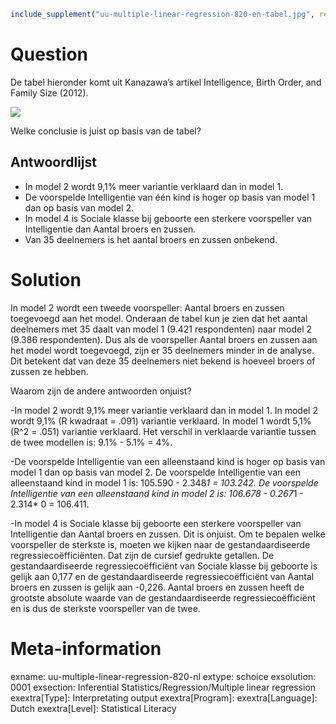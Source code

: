 ```r
include_supplement("uu-multiple-linear-regression-820-en-tabel.jpg", recursive = TRUE)
```
Question
========
De tabel hieronder komt uit Kanazawa's artikel Intelligence, Birth Order, and Family Size (2012).

![](uu-multiple-linear-regression-820-en-tabel.jpg)
  
Welke conclusie is juist op basis van de tabel?

Antwoordlijst
----------
* In model 2 wordt 9,1% meer variantie verklaard dan in model 1.
* De voorspelde Intelligentie van één kind is hoger op basis van model 1 dan op basis van model 2.
* In model 4 is Sociale klasse bij geboorte een sterkere voorspeller van Intelligentie dan Aantal broers en zussen.
* Van 35 deelnemers is het aantal broers en zussen onbekend.


Solution
========
In model 2 wordt een tweede voorspeller: Aantal broers en zussen toegevoegd aan het model. Onderaan de tabel kun je zien dat het aantal deelnemers met 35 daalt van model 1 (9.421 respondenten) naar model 2 (9.386 respondenten). Dus als de voorspeller Aantal broers en zussen aan het model wordt toegevoegd, zijn er 35 deelnemers minder in de analyse. Dit betekent dat van deze 35 deelnemers niet bekend is hoeveel broers of zussen ze hebben.

Waarom zijn de andere antwoorden onjuist?

-In model 2 wordt 9,1% meer variantie verklaard dan in model 1. In model 2 wordt 9,1% (R kwadraat = .091) variantie verklaard. In model 1 wordt 5,1% (R^2 = .051) variantie verklaard. Het verschil in verklaarde variantie tussen de twee modellen is: 9.1% - 5.1% = 4%.

-De voorspelde Intelligentie van een alleenstaand kind is hoger op basis van model 1 dan op basis van model 2. De voorspelde Intelligentie van een alleenstaand kind in model 1 is: 105.590 - 2.348*1 = 103.242. De voorspelde Intelligentie van een alleenstaand kind in model 2 is: 106.678 - 0.267*1 - 2.314* 0 = 106.411.

-In model 4 is Sociale klasse bij geboorte een sterkere voorspeller van Intelligentie dan Aantal broers en zussen. Dit is onjuist. Om te bepalen welke voorspeller de sterkste is, moeten we kijken naar de gestandaardiseerde regressiecoëfficiënten. Dat zijn de cursief gedrukte getallen. De gestandaardiseerde regressiecoëfficiënt van Sociale klasse bij geboorte is gelijk aan 0,177 en de gestandaardiseerde regressiecoëfficiënt van Aantal broers en zussen is gelijk aan -0,226. Aantal broers en zussen heeft de grootste absolute waarde van de gestandaardiseerde regressiecoëfficiënt en is dus de sterkste voorspeller van de twee.

Meta-information
================
exname: uu-multiple-linear-regression-820-nl
extype: schoice
exsolution: 0001
exsection: Inferential Statistics/Regression/Multiple linear regression
exextra[Type]: Interpretating output
exextra[Program]: 
exextra[Language]: Dutch
exextra[Level]: Statistical Literacy